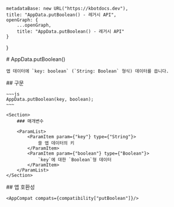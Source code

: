 
    metadataBase: new URL("https://kbotdocs.dev"),
    title: "AppData.putBoolean() - 레거시 API",
    openGraph: {
        ...openGraph,
        title: "AppData.putBoolean() - 레거시 API"
    }
}

<Section>
    # AppData.putBoolean()

    앱 데이터에 `key: boolean` (`String: Boolean` 형식) 데이터를 씁니다.
</Section>
<Section>
    ## 구문

    ~~~js
    AppData.putBoolean(key, boolean);
    ~~~

    <Section>
        ### 매개변수

        <ParamList>
            <ParamItem param={"key"} type={"String"}>
                쓸 앱 데이터의 키
            </ParamItem>
            <ParamItem param={"boolean"} type={"Boolean"}>
                `key`에 대한 `Boolean`형 데이터
            </ParamItem>
        </ParamList>
    </Section>
</Section>
<Section>
    ## 앱 호환성

    <AppCompat compats={compatibility["putBoolean"]}/>
</Section>